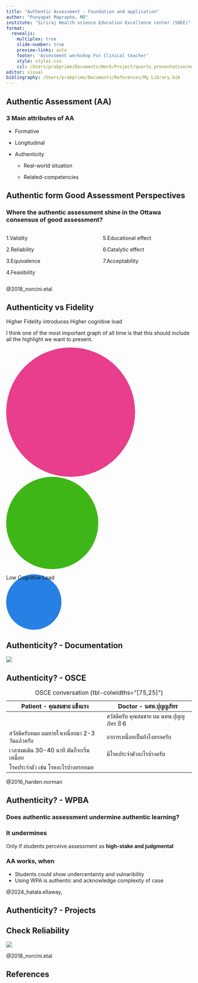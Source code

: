```yaml
---
title: "Authentic Assessment - Foundation and application"
auther: "Punyapat Maprapho, MD"
institute: "Siriraj Health science Education Excellence center (SHEE)"
format: 
  revealjs:
    multiplex: true
    slide-number: true
    preview-links: auto
    footer: 'Assessment workshop For Clinical teacher'
    style: styles.css
    csl: /Users/prabprime/Documents/Work/Project/quarto_presentation/education/docs/site_libs/csl/apa
editor: visual
bibliography: /Users/prabprime/Documents/References/My Library.bib
---
```


## Authentic Assessment (AA)

### 3 Main attributes of AA {.smaller}

::: incremental
-   Formative

-   Longitudinal

-   Authenticity

    -   Real-world situation

    -   Related-competencies
:::

## Authentic form Good Assessment Perspectives

### Where the authentic assessment shine in the Ottawa consensus of good assessment?

::::::: columns
:::: {.column width="50%"}
1.Validity

2.Reliability

3.Equivalence

[4.Feasibility]{.fragment .highlight-red fragment-index=1}

::::

:::: {.column width="50%"}
5.Educational effect

[6.Catalytic effect]{.fragment .highlight-red fragment-index=1}

7.Acceptability
::::
:::::::

::: footer
@2018_norcini.etal
:::

## Authenticity vs Fidelity {auto-animate="true" auto-animate-easing="ease-in-out"}

Higher Fidelity introduces Higher cognitive load

I think one of [the most important graph]{.fragment .highlight-red fragment-index=1} of [all time is that this should include all the highlight we want to present]{.fragment .highlight-blue .bold}.

:::::: r-stack
::: {data-id="box1" style="background: #e83e8c; width: 350px; height: 350px; border-radius: 200px;"}
:::

::: {data-id="box2" style="background: #3fb618; width: 250px; height: 250px; border-radius: 200px;"}
:::

::: {data-id="box3" style="background: #2780e3; width: 150px; height: 150px; border-radius: 200px;"}
Low Cognitive Load
:::
::::::

## Authenticity? - Documentation

![](medical-transfer%20records.png){fig-align="center"}

## Authenticity? - OSCE

| Patient - คุณสมชาย แข็งแรง               | Doctor - นศพ.ปุญญภัทร               |
|--------------------------------------|----------------------------------|
|                                        | สวัสดีครับ คุณสมชาย ผม นศพ.ปุญญภัทร ปี 6 |
| สวัสดีครับหมอ ผมหายใจเหนื่อยมา 2-3 วันแล้วครับ | อาการเหนื่อยเป็นยังไงหรอครับ           |
| เวลาผมเดิน 30-40 นาที มันก็จะเริ่มเหนื่อย      | มีโรคประจำตัวอะไรบ้างครับ             |
| โรคประจำตัว เช่น โรคอะไรบ้างหรอหมอ        |                                   |

: OSCE conversation {tbl-colwidths="[75,25]"}

::: {#refs-@2016_harden.norman}
:::

::: footer
@2016_harden.norman
:::

## Authenticity? - WPBA

### Does authentic assessment undermine authentic learning?

::::: incremental
::: callout-warning
### It undermines

Only if students perceive assessment as **high-stake and judgmental**
:::

::: callout-tip
### AA works, when

-   Students could show undercentainty and vulnaribility
-   Using WPA is authentic and acknowledge complexity of case
:::
:::::

::: footer
@2024_hatala.ellaway,
:::

## Authenticity? - Projects

## Check Reliability

![](IMG-2583rd24193-1.png){fig-align="center"}

::: footer
@2018_norcini.etal
:::

## References

::: {#refs}
:::

